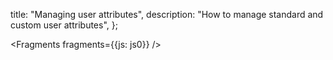   title: "Managing user attributes",
  description: "How to manage standard and custom user attributes",
};


<Fragments fragments={{js: js0}} />
